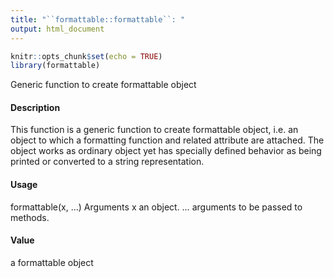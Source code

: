 ```yaml
---
title: "``formattable::formattable``: "
output: html_document
---
```


```r
knitr::opts_chunk$set(echo = TRUE)
library(formattable)
```

 Generic function to create formattable object

#### Description
This function is a generic function to create formattable object, i.e. an object to which a formatting
function and related attribute are attached. The object works as ordinary object yet has specially
defined behavior as being printed or converted to a string representation.

#### Usage
formattable(x, ...)
Arguments
x an object.
... arguments to be passed to methods.

#### Value
a formattable object
